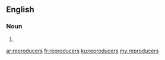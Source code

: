 ==English==

===Noun===
{{head|en|noun plural form}}

# {{plural of|reproducer|lang=en}}

[[ar:reproducers]]
[[fr:reproducers]]
[[ku:reproducers]]
[[my:reproducers]]